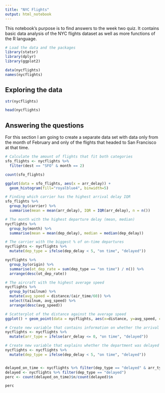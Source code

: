 ```yaml
---
title: "NYC Flights"
output: html_notebook
---
```


This notebook's purpose is to find answers to the week two quiz. It contains basic data analysis of the NYC flights dataset as well as more functions of the R language.

```r
# Load the data and the packages
library(statsr)
library(dplyr)
library(ggplot2)

data(nycflights)
names(nycflights)
```


## Exploring the data

```r
str(nycflights)
```

```r
head(nycflights)
```

## Answering the questions
For this section I am going to create a separate data set with data only from the month of February and only of the flights that headed to San Francisco at that time.

```r
# Calculate the amount of flights that fit both categories
sfo_flights <- nycflights %>%
  filter(dest == "SFO" & month == 2)

count(sfo_flights)
```

```r
ggplot(data = sfo_flights, aes(x = arr_delay)) +
  geom_histogram(fill="royalblue4", binwidth=5)
```

```r
# Finding which carrier has the highest arrival delay IQR
sfo_flights %>%
  group_by(carrier) %>%
  summarise(mean = mean(arr_delay), IQR = IQR(arr_delay), n = n())
```

```r
# The month with the highest departure delay (mean, median)
nycflights %>%
  group_by(month) %>%
  summarise(mean = mean(dep_delay), median = median(dep_delay))
```

```r
# The carrier with the biggest % of on-time departures
nycflights <- nycflights %>%
  mutate(dep_type = ifelse(dep_delay < 5, "on time", "delayed"))

nycflights %>%
  group_by(origin) %>%
  summarise(ot_dep_rate = sum(dep_type == "on time") / n()) %>%
  arrange(desc(ot_dep_rate))
```

```r
# The aircraft with the highest average speed
nycflights %>%
  group_by(tailnum) %>%
  mutate(avg_speed = distance/(air_time/60)) %>%
  select(tailnum, avg_speed) %>%
  arrange(desc(avg_speed))
```

```r
# Scatterplot of the distance against the average speed
ggplot() + geom_point(data = nycflights, aes(x=distance, y=avg_speed, colour=avg_speed), size=1)
```

```r
# Create new variable that contains information on whether the arrival was delayed or on time/earlier
nycflights <- nycflights %>%
  mutate(arr_type = ifelse(arr_delay <= 0, "on time", "delayed"))

# Create new variable that explains whether the department was delayed more than 5 minutes, less or equal to 5 minutes or it was on time
nycflights <- nycflights %>%
  mutate(dep_type = ifelse(dep_delay < 5, "on time", "delayed"))


delayed_on_time <- nycflights %>% filter(dep_type == "delayed" & arr_type == "on time")
delayed <- nycflights %>% filter(dep_type == "delayed")
perc <- count(delayed_on_time)$n/count(delayed)$n

perc
```

